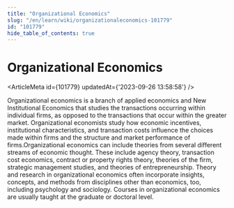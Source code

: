 ```yaml
---
title: "Organizational Economics"
slug: "/en/learn/wiki/organizationaleconomics-101779"
id: "101779"
hide_table_of_contents: true
---
```



# Organizational Economics

<ArticleMeta id={101779} updatedAt={'2023-09-26 13:58:58'} />
<div className='border-solid border-b border-t-0 my-4 border-[var(--ifm-color-gray-300)]' />

Organizational economics is a branch of applied economics and New Institutional Economics that studies the transactions occurring within individual firms, as opposed to the transactions that occur within the greater market. Organizational economists study how economic incentives, institutional characteristics, and transaction costs influence the choices made within firms and the structure and market performance of firms.Organizational economics can include theories from several different streams of economic thought. These include agency theory, transaction cost economics, contract or property rights theory, theories of the firm, strategic management studies, and theories of entrepreneurship. Theory and research in organizational economics often incorporate insights, concepts, and methods from disciplines other than economics, too, including psychology and sociology. Courses in organizational economics are usually taught at the graduate or doctoral level.
